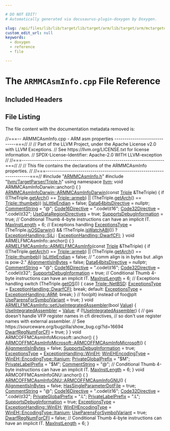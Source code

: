 ```yaml
---

# DO NOT EDIT!
# Automatically generated via docusaurus-plugin-doxygen by Doxygen.

slug: /api/files/lib/lib/target/lib/target/arm/lib/target/arm/mctargetdesc/armmcasminfo-cpp
custom_edit_url: null
keywords:
  - doxygen
  - reference
  - file

---
```





# The `ARMMCAsmInfo.cpp` File Reference

<DoxygenPage pluginConfig={pluginConfig}>



## Included Headers

<IncludesList>
<IncludesListItem
  filePath="ARMMCAsmInfo.h"
  permalink="/docs/api/files/lib/lib/target/lib/target/arm/lib/target/arm/mctargetdesc/armmcasminfo-h"
  isLocal="true" />
<IncludesListItem
  filePath="llvm/TargetParser/Triple.h"
  permalink="/docs/api/files/include/include/llvm/include/llvm/targetparser/triple-h"
  isLocal="true" />
</IncludesList>


## File Listing

The file content with the documentation metadata removed is:

<ProgramListing>

<Link id="l00001" /><CodeLine lineNumber="1"><Highlight kind="comment">//===-- ARMMCAsmInfo.cpp - ARM asm properties -----------------------------===//</Highlight><Highlight kind="normal"></Highlight></CodeLine>
<Link id="l00002" /><CodeLine lineNumber="2"><Highlight kind="normal"></Highlight><Highlight kind="comment">//</Highlight><Highlight kind="normal"></Highlight></CodeLine>
<Link id="l00003" /><CodeLine lineNumber="3"><Highlight kind="normal"></Highlight><Highlight kind="comment">// Part of the LLVM Project, under the Apache License v2.0 with LLVM Exceptions.</Highlight><Highlight kind="normal"></Highlight></CodeLine>
<Link id="l00004" /><CodeLine lineNumber="4"><Highlight kind="normal"></Highlight><Highlight kind="comment">// See https://llvm.org/LICENSE.txt for license information.</Highlight><Highlight kind="normal"></Highlight></CodeLine>
<Link id="l00005" /><CodeLine lineNumber="5"><Highlight kind="normal"></Highlight><Highlight kind="comment">// SPDX-License-Identifier: Apache-2.0 WITH LLVM-exception</Highlight><Highlight kind="normal"></Highlight></CodeLine>
<Link id="l00006" /><CodeLine lineNumber="6"><Highlight kind="normal"></Highlight><Highlight kind="comment">//</Highlight><Highlight kind="normal"></Highlight></CodeLine>
<Link id="l00007" /><CodeLine lineNumber="7"><Highlight kind="normal"></Highlight><Highlight kind="comment">//===----------------------------------------------------------------------===//</Highlight><Highlight kind="normal"></Highlight></CodeLine>
<Link id="l00008" /><CodeLine lineNumber="8"><Highlight kind="normal"></Highlight><Highlight kind="comment">//</Highlight><Highlight kind="normal"></Highlight></CodeLine>
<Link id="l00009" /><CodeLine lineNumber="9"><Highlight kind="normal"></Highlight><Highlight kind="comment">// This file contains the declarations of the ARMMCAsmInfo properties.</Highlight><Highlight kind="normal"></Highlight></CodeLine>
<Link id="l00010" /><CodeLine lineNumber="10"><Highlight kind="normal"></Highlight><Highlight kind="comment">//</Highlight><Highlight kind="normal"></Highlight></CodeLine>
<Link id="l00011" /><CodeLine lineNumber="11"><Highlight kind="normal"></Highlight><Highlight kind="comment">//===----------------------------------------------------------------------===//</Highlight><Highlight kind="normal"></Highlight></CodeLine>
<Link id="l00012" /><CodeLine lineNumber="12"><Highlight kind="normal"></Highlight></CodeLine>
<Link id="l00013" /><CodeLine lineNumber="13"><Highlight kind="normal"></Highlight><Highlight kind="preprocessor">#include &quot;<a href="/docs/api/files/lib/lib/target/lib/target/arm/lib/target/arm/mctargetdesc/armmcasminfo-h">ARMMCAsmInfo.h</a>&quot;</Highlight><Highlight kind="normal"></Highlight></CodeLine>
<Link id="l00014" /><CodeLine lineNumber="14"><Highlight kind="normal"></Highlight><Highlight kind="preprocessor">#include &quot;<a href="/docs/api/files/include/include/llvm/include/llvm/targetparser/triple-h">llvm/TargetParser/Triple.h</a>&quot;</Highlight><Highlight kind="normal"></Highlight></CodeLine>
<Link id="l00015" /><CodeLine lineNumber="15"><Highlight kind="normal"></Highlight></CodeLine>
<Link id="l00016" /><CodeLine lineNumber="16"><Highlight kind="normal"></Highlight><Highlight kind="keyword">using namespace </Highlight><Highlight kind="normal"><a href="/docs/api/namespaces/llvm">llvm</a>;</Highlight></CodeLine>
<Link id="l00017" /><CodeLine lineNumber="17"><Highlight kind="normal"></Highlight></CodeLine>
<Link id="l00018" /><CodeLine lineNumber="18"><Highlight kind="normal"></Highlight><Highlight kind="keywordtype">void</Highlight><Highlight kind="normal"> ARMMCAsmInfoDarwin::anchor() &#123; &#125;</Highlight></CodeLine>
<Link id="l00019" /><CodeLine lineNumber="19"><Highlight kind="normal"></Highlight></CodeLine>
<Link id="l00020" /><CodeLine lineNumber="20" lineLink="/docs/api/classes/llvm/armmcasminfodarwin/#a9431bd9edb8400058b9caccf2c38f21e"><Highlight kind="normal"><a href="/docs/api/classes/llvm/armmcasminfodarwin/#a9431bd9edb8400058b9caccf2c38f21e">ARMMCAsmInfoDarwin::ARMMCAsmInfoDarwin</a>(</Highlight><Highlight kind="keyword">const</Highlight><Highlight kind="normal"> <a href="/docs/api/classes/llvm/triple">Triple</a> &amp;TheTriple) &#123;</Highlight></CodeLine>
<Link id="l00021" /><CodeLine lineNumber="21"><Highlight kind="normal">  </Highlight><Highlight kind="keywordflow">if</Highlight><Highlight kind="normal"> ((TheTriple.<a href="/docs/api/classes/llvm/triple/#a5fc23559f17bbe5ff83ec0fed0a5fdcf">getArch</a>() == <a href="/docs/api/classes/llvm/triple/#a547abd13f7a3c063aa72c8192a868154af65ab1964be676bea302940a45765021">Triple::armeb</a>) ||</Highlight></CodeLine>
<Link id="l00022" /><CodeLine lineNumber="22"><Highlight kind="normal">      (TheTriple.<a href="/docs/api/classes/llvm/triple/#a5fc23559f17bbe5ff83ec0fed0a5fdcf">getArch</a>() == <a href="/docs/api/classes/llvm/triple/#a547abd13f7a3c063aa72c8192a868154a038a23cbd1756bf797c083c48229dcfd">Triple::thumbeb</a>))</Highlight></CodeLine>
<Link id="l00023" /><CodeLine lineNumber="23"><Highlight kind="normal">    <a href="/docs/api/classes/llvm/mcasminfo/#adfd724f11ba125f30c3bb516be0bb06f">IsLittleEndian</a> = </Highlight><Highlight kind="keyword">false</Highlight><Highlight kind="normal">;</Highlight></CodeLine>
<Link id="l00024" /><CodeLine lineNumber="24"><Highlight kind="normal"></Highlight></CodeLine>
<Link id="l00025" /><CodeLine lineNumber="25"><Highlight kind="normal">  <a href="/docs/api/classes/llvm/mcasminfo/#a3c136967a2fc9489724bcd8706a16fed">Data64bitsDirective</a> = </Highlight><Highlight kind="keyword">nullptr</Highlight><Highlight kind="normal">;</Highlight></CodeLine>
<Link id="l00026" /><CodeLine lineNumber="26"><Highlight kind="normal">  <a href="/docs/api/classes/llvm/mcasminfo/#af30c385b021a371a04bacd22cef94c7b">CommentString</a> = </Highlight><Highlight kind="stringliteral">&quot;@&quot;</Highlight><Highlight kind="normal">;</Highlight></CodeLine>
<Link id="l00027" /><CodeLine lineNumber="27"><Highlight kind="normal">  <a href="/docs/api/classes/llvm/mcasminfo/#a68b1f3319120cc85d68179defe27e779">Code16Directive</a> = </Highlight><Highlight kind="stringliteral">&quot;.code\\t16&quot;</Highlight><Highlight kind="normal">;</Highlight></CodeLine>
<Link id="l00028" /><CodeLine lineNumber="28"><Highlight kind="normal">  <a href="/docs/api/classes/llvm/mcasminfo/#a2e33f61b5be0bddcb4aba0c2e9685934">Code32Directive</a> = </Highlight><Highlight kind="stringliteral">&quot;.code\\t32&quot;</Highlight><Highlight kind="normal">;</Highlight></CodeLine>
<Link id="l00029" /><CodeLine lineNumber="29"><Highlight kind="normal">  <a href="/docs/api/classes/llvm/mcasminfo/#ad8ce9bafbf33806b98fec165f653a72b">UseDataRegionDirectives</a> = </Highlight><Highlight kind="keyword">true</Highlight><Highlight kind="normal">;</Highlight></CodeLine>
<Link id="l00030" /><CodeLine lineNumber="30"><Highlight kind="normal"></Highlight></CodeLine>
<Link id="l00031" /><CodeLine lineNumber="31"><Highlight kind="normal">  <a href="/docs/api/classes/llvm/mcasminfo/#a98f40236cfff7278d4b57633fad2245d">SupportsDebugInformation</a> = </Highlight><Highlight kind="keyword">true</Highlight><Highlight kind="normal">;</Highlight></CodeLine>
<Link id="l00032" /><CodeLine lineNumber="32"><Highlight kind="normal"></Highlight></CodeLine>
<Link id="l00033" /><CodeLine lineNumber="33"><Highlight kind="normal">  </Highlight><Highlight kind="comment">// Conditional Thumb 4-byte instructions can have an implicit IT.</Highlight><Highlight kind="normal"></Highlight></CodeLine>
<Link id="l00034" /><CodeLine lineNumber="34"><Highlight kind="normal">  <a href="/docs/api/classes/llvm/mcasminfo/#a824f02b302d147245dc0f553c63428db">MaxInstLength</a> = 6;</Highlight></CodeLine>
<Link id="l00035" /><CodeLine lineNumber="35"><Highlight kind="normal"></Highlight></CodeLine>
<Link id="l00036" /><CodeLine lineNumber="36"><Highlight kind="normal">  </Highlight><Highlight kind="comment">// Exceptions handling</Highlight><Highlight kind="normal"></Highlight></CodeLine>
<Link id="l00037" /><CodeLine lineNumber="37"><Highlight kind="normal">  <a href="/docs/api/classes/llvm/mcasminfo/#a500ba2b2c0203d1d53b83a649551a6b5">ExceptionsType</a> = (TheTriple.<a href="/docs/api/classes/llvm/triple/#ab6fdf9b428bc3d57837022121c155cbf">isOSDarwin</a>() &amp;&amp; !TheTriple.<a href="/docs/api/classes/llvm/triple/#a14aca434442ff741fa55e97ddccd15ed">isWatchABI</a>())</Highlight></CodeLine>
<Link id="l00038" /><CodeLine lineNumber="38"><Highlight kind="normal">                       ? <a href="/docs/api/namespaces/llvm/#a2ca3855108426698ff21517a7c884c84a0f60fd9b862dff366e18e32c6d98d96b">ExceptionHandling::SjLj</a></Highlight></CodeLine>
<Link id="l00039" /><CodeLine lineNumber="39"><Highlight kind="normal">                       : <a href="/docs/api/namespaces/llvm/#a2ca3855108426698ff21517a7c884c84ab4fe87e4046ecd1f9f3d96bbf63822b3">ExceptionHandling::DwarfCFI</a>;</Highlight></CodeLine>
<Link id="l00040" /><CodeLine lineNumber="40"><Highlight kind="normal">&#125;</Highlight></CodeLine>
<Link id="l00041" /><CodeLine lineNumber="41"><Highlight kind="normal"></Highlight></CodeLine>
<Link id="l00042" /><CodeLine lineNumber="42"><Highlight kind="normal"></Highlight><Highlight kind="keywordtype">void</Highlight><Highlight kind="normal"> ARMELFMCAsmInfo::anchor() &#123; &#125;</Highlight></CodeLine>
<Link id="l00043" /><CodeLine lineNumber="43"><Highlight kind="normal"></Highlight></CodeLine>
<Link id="l00044" /><CodeLine lineNumber="44" lineLink="/docs/api/classes/llvm/armelfmcasminfo/#a0a8f465f858ce8ee2c58a12eec797a02"><Highlight kind="normal"><a href="/docs/api/classes/llvm/armelfmcasminfo/#a0a8f465f858ce8ee2c58a12eec797a02">ARMELFMCAsmInfo::ARMELFMCAsmInfo</a>(</Highlight><Highlight kind="keyword">const</Highlight><Highlight kind="normal"> <a href="/docs/api/classes/llvm/triple">Triple</a> &amp;TheTriple) &#123;</Highlight></CodeLine>
<Link id="l00045" /><CodeLine lineNumber="45"><Highlight kind="normal">  </Highlight><Highlight kind="keywordflow">if</Highlight><Highlight kind="normal"> ((TheTriple.<a href="/docs/api/classes/llvm/triple/#a5fc23559f17bbe5ff83ec0fed0a5fdcf">getArch</a>() == <a href="/docs/api/classes/llvm/triple/#a547abd13f7a3c063aa72c8192a868154af65ab1964be676bea302940a45765021">Triple::armeb</a>) ||</Highlight></CodeLine>
<Link id="l00046" /><CodeLine lineNumber="46"><Highlight kind="normal">      (TheTriple.<a href="/docs/api/classes/llvm/triple/#a5fc23559f17bbe5ff83ec0fed0a5fdcf">getArch</a>() == <a href="/docs/api/classes/llvm/triple/#a547abd13f7a3c063aa72c8192a868154a038a23cbd1756bf797c083c48229dcfd">Triple::thumbeb</a>))</Highlight></CodeLine>
<Link id="l00047" /><CodeLine lineNumber="47"><Highlight kind="normal">    <a href="/docs/api/classes/llvm/mcasminfo/#adfd724f11ba125f30c3bb516be0bb06f">IsLittleEndian</a> = </Highlight><Highlight kind="keyword">false</Highlight><Highlight kind="normal">;</Highlight></CodeLine>
<Link id="l00048" /><CodeLine lineNumber="48"><Highlight kind="normal"></Highlight></CodeLine>
<Link id="l00049" /><CodeLine lineNumber="49"><Highlight kind="normal">  </Highlight><Highlight kind="comment">// &quot;.comm align is in bytes but .align is pow-2.&quot;</Highlight><Highlight kind="normal"></Highlight></CodeLine>
<Link id="l00050" /><CodeLine lineNumber="50"><Highlight kind="normal">  <a href="/docs/api/classes/llvm/mcasminfo/#ac150f03927bf41531f945b3bc5b315e4">AlignmentIsInBytes</a> = </Highlight><Highlight kind="keyword">false</Highlight><Highlight kind="normal">;</Highlight></CodeLine>
<Link id="l00051" /><CodeLine lineNumber="51"><Highlight kind="normal"></Highlight></CodeLine>
<Link id="l00052" /><CodeLine lineNumber="52"><Highlight kind="normal">  <a href="/docs/api/classes/llvm/mcasminfo/#a3c136967a2fc9489724bcd8706a16fed">Data64bitsDirective</a> = </Highlight><Highlight kind="keyword">nullptr</Highlight><Highlight kind="normal">;</Highlight></CodeLine>
<Link id="l00053" /><CodeLine lineNumber="53"><Highlight kind="normal">  <a href="/docs/api/classes/llvm/mcasminfo/#af30c385b021a371a04bacd22cef94c7b">CommentString</a> = </Highlight><Highlight kind="stringliteral">&quot;@&quot;</Highlight><Highlight kind="normal">;</Highlight></CodeLine>
<Link id="l00054" /><CodeLine lineNumber="54"><Highlight kind="normal">  <a href="/docs/api/classes/llvm/mcasminfo/#a68b1f3319120cc85d68179defe27e779">Code16Directive</a> = </Highlight><Highlight kind="stringliteral">&quot;.code\\t16&quot;</Highlight><Highlight kind="normal">;</Highlight></CodeLine>
<Link id="l00055" /><CodeLine lineNumber="55"><Highlight kind="normal">  <a href="/docs/api/classes/llvm/mcasminfo/#a2e33f61b5be0bddcb4aba0c2e9685934">Code32Directive</a> = </Highlight><Highlight kind="stringliteral">&quot;.code\\t32&quot;</Highlight><Highlight kind="normal">;</Highlight></CodeLine>
<Link id="l00056" /><CodeLine lineNumber="56"><Highlight kind="normal"></Highlight></CodeLine>
<Link id="l00057" /><CodeLine lineNumber="57"><Highlight kind="normal">  <a href="/docs/api/classes/llvm/mcasminfo/#a98f40236cfff7278d4b57633fad2245d">SupportsDebugInformation</a> = </Highlight><Highlight kind="keyword">true</Highlight><Highlight kind="normal">;</Highlight></CodeLine>
<Link id="l00058" /><CodeLine lineNumber="58"><Highlight kind="normal"></Highlight></CodeLine>
<Link id="l00059" /><CodeLine lineNumber="59"><Highlight kind="normal">  </Highlight><Highlight kind="comment">// Conditional Thumb 4-byte instructions can have an implicit IT.</Highlight><Highlight kind="normal"></Highlight></CodeLine>
<Link id="l00060" /><CodeLine lineNumber="60"><Highlight kind="normal">  <a href="/docs/api/classes/llvm/mcasminfo/#a824f02b302d147245dc0f553c63428db">MaxInstLength</a> = 6;</Highlight></CodeLine>
<Link id="l00061" /><CodeLine lineNumber="61"><Highlight kind="normal"></Highlight></CodeLine>
<Link id="l00062" /><CodeLine lineNumber="62"><Highlight kind="normal">  </Highlight><Highlight kind="comment">// Exceptions handling</Highlight><Highlight kind="normal"></Highlight></CodeLine>
<Link id="l00063" /><CodeLine lineNumber="63"><Highlight kind="normal">  </Highlight><Highlight kind="keywordflow">switch</Highlight><Highlight kind="normal"> (TheTriple.<a href="/docs/api/classes/llvm/triple/#a5a777de4cd152c5b22b9d28439326d50">getOS</a>()) &#123;</Highlight></CodeLine>
<Link id="l00064" /><CodeLine lineNumber="64"><Highlight kind="normal">  </Highlight><Highlight kind="keywordflow">case</Highlight><Highlight kind="normal"> <a href="/docs/api/classes/llvm/triple/#a3cfefc755ab656000934f91193afb1cdad10d236fcf52bdbf36bd6b401ca9e427">Triple::NetBSD</a>:</Highlight></CodeLine>
<Link id="l00065" /><CodeLine lineNumber="65"><Highlight kind="normal">    <a href="/docs/api/classes/llvm/mcasminfo/#a500ba2b2c0203d1d53b83a649551a6b5">ExceptionsType</a> = <a href="/docs/api/namespaces/llvm/#a2ca3855108426698ff21517a7c884c84ab4fe87e4046ecd1f9f3d96bbf63822b3">ExceptionHandling::DwarfCFI</a>;</Highlight></CodeLine>
<Link id="l00066" /><CodeLine lineNumber="66"><Highlight kind="normal">    </Highlight><Highlight kind="keywordflow">break</Highlight><Highlight kind="normal">;</Highlight></CodeLine>
<Link id="l00067" /><CodeLine lineNumber="67"><Highlight kind="normal">  </Highlight><Highlight kind="keywordflow">default</Highlight><Highlight kind="normal">:</Highlight></CodeLine>
<Link id="l00068" /><CodeLine lineNumber="68"><Highlight kind="normal">    <a href="/docs/api/classes/llvm/mcasminfo/#a500ba2b2c0203d1d53b83a649551a6b5">ExceptionsType</a> = <a href="/docs/api/namespaces/llvm/#a2ca3855108426698ff21517a7c884c84a47f45e65244c17ec9fa8771a5c6d60e1">ExceptionHandling::ARM</a>;</Highlight></CodeLine>
<Link id="l00069" /><CodeLine lineNumber="69"><Highlight kind="normal">    </Highlight><Highlight kind="keywordflow">break</Highlight><Highlight kind="normal">;</Highlight></CodeLine>
<Link id="l00070" /><CodeLine lineNumber="70"><Highlight kind="normal">  &#125;</Highlight></CodeLine>
<Link id="l00071" /><CodeLine lineNumber="71"><Highlight kind="normal"></Highlight></CodeLine>
<Link id="l00072" /><CodeLine lineNumber="72"><Highlight kind="normal">  </Highlight><Highlight kind="comment">// foo(plt) instead of foo@plt</Highlight><Highlight kind="normal"></Highlight></CodeLine>
<Link id="l00073" /><CodeLine lineNumber="73"><Highlight kind="normal">  <a href="/docs/api/classes/llvm/mcasminfo/#ae696abe80ed31af925042fa70a94930f">UseParensForSymbolVariant</a> = </Highlight><Highlight kind="keyword">true</Highlight><Highlight kind="normal">;</Highlight></CodeLine>
<Link id="l00074" /><CodeLine lineNumber="74"><Highlight kind="normal">&#125;</Highlight></CodeLine>
<Link id="l00075" /><CodeLine lineNumber="75"><Highlight kind="normal"></Highlight></CodeLine>
<Link id="l00076" /><CodeLine lineNumber="76" lineLink="/docs/api/classes/llvm/armelfmcasminfo/#a3f7880e9992a8c8da2932aecc1f4a8f0"><Highlight kind="normal"></Highlight><Highlight kind="keywordtype">void</Highlight><Highlight kind="normal"> <a href="/docs/api/classes/llvm/armelfmcasminfo/#a3f7880e9992a8c8da2932aecc1f4a8f0">ARMELFMCAsmInfo::setUseIntegratedAssembler</a>(</Highlight><Highlight kind="keywordtype">bool</Highlight><Highlight kind="normal"> <a href="/docs/api/classes/llvm/value">Value</a>) &#123;</Highlight></CodeLine>
<Link id="l00077" /><CodeLine lineNumber="77"><Highlight kind="normal">  <a href="/docs/api/classes/llvm/mcasminfo/#a624dfc3c9dd72db826eca195ed423535">UseIntegratedAssembler</a> = <a href="/docs/api/classes/llvm/value">Value</a>;</Highlight></CodeLine>
<Link id="l00078" /><CodeLine lineNumber="78"><Highlight kind="normal">  </Highlight><Highlight kind="keywordflow">if</Highlight><Highlight kind="normal"> (!<a href="/docs/api/classes/llvm/mcasminfo/#a624dfc3c9dd72db826eca195ed423535">UseIntegratedAssembler</a>) &#123;</Highlight></CodeLine>
<Link id="l00079" /><CodeLine lineNumber="79"><Highlight kind="normal">    </Highlight><Highlight kind="comment">// gas doesn&#39;t handle VFP register names in cfi directives,</Highlight><Highlight kind="normal"></Highlight></CodeLine>
<Link id="l00080" /><CodeLine lineNumber="80"><Highlight kind="normal">    </Highlight><Highlight kind="comment">// so don&#39;t use register names with external assembler.</Highlight><Highlight kind="normal"></Highlight></CodeLine>
<Link id="l00081" /><CodeLine lineNumber="81"><Highlight kind="normal">    </Highlight><Highlight kind="comment">// See https://sourceware.org/bugzilla/show&#95;bug.cgi?id=16694</Highlight><Highlight kind="normal"></Highlight></CodeLine>
<Link id="l00082" /><CodeLine lineNumber="82"><Highlight kind="normal">    <a href="/docs/api/classes/llvm/mcasminfo/#adcdd548ad577bc7c4c2e43f2f38cb1b4">DwarfRegNumForCFI</a> = </Highlight><Highlight kind="keyword">true</Highlight><Highlight kind="normal">;</Highlight></CodeLine>
<Link id="l00083" /><CodeLine lineNumber="83"><Highlight kind="normal">  &#125;</Highlight></CodeLine>
<Link id="l00084" /><CodeLine lineNumber="84"><Highlight kind="normal">&#125;</Highlight></CodeLine>
<Link id="l00085" /><CodeLine lineNumber="85"><Highlight kind="normal"></Highlight></CodeLine>
<Link id="l00086" /><CodeLine lineNumber="86"><Highlight kind="normal"></Highlight><Highlight kind="keywordtype">void</Highlight><Highlight kind="normal"> ARMCOFFMCAsmInfoMicrosoft::anchor() &#123; &#125;</Highlight></CodeLine>
<Link id="l00087" /><CodeLine lineNumber="87"><Highlight kind="normal"></Highlight></CodeLine>
<Link id="l00088" /><CodeLine lineNumber="88" lineLink="/docs/api/classes/llvm/armcoffmcasminfomicrosoft/#ac9ddf4b7a8a7ca04da885bfbd375a3a5"><Highlight kind="normal"><a href="/docs/api/classes/llvm/armcoffmcasminfomicrosoft/#ac9ddf4b7a8a7ca04da885bfbd375a3a5">ARMCOFFMCAsmInfoMicrosoft::ARMCOFFMCAsmInfoMicrosoft</a>() &#123;</Highlight></CodeLine>
<Link id="l00089" /><CodeLine lineNumber="89"><Highlight kind="normal">  <a href="/docs/api/classes/llvm/mcasminfo/#ac150f03927bf41531f945b3bc5b315e4">AlignmentIsInBytes</a> = </Highlight><Highlight kind="keyword">false</Highlight><Highlight kind="normal">;</Highlight></CodeLine>
<Link id="l00090" /><CodeLine lineNumber="90"><Highlight kind="normal">  <a href="/docs/api/classes/llvm/mcasminfo/#a98f40236cfff7278d4b57633fad2245d">SupportsDebugInformation</a> = </Highlight><Highlight kind="keyword">true</Highlight><Highlight kind="normal">;</Highlight></CodeLine>
<Link id="l00091" /><CodeLine lineNumber="91"><Highlight kind="normal">  <a href="/docs/api/classes/llvm/mcasminfo/#a500ba2b2c0203d1d53b83a649551a6b5">ExceptionsType</a> = <a href="/docs/api/namespaces/llvm/#a2ca3855108426698ff21517a7c884c84ae06fc7407f764e5ccf2e67ccbe17accd">ExceptionHandling::WinEH</a>;</Highlight></CodeLine>
<Link id="l00092" /><CodeLine lineNumber="92"><Highlight kind="normal">  <a href="/docs/api/classes/llvm/mcasminfo/#a702db9b43a8fc872842eb9428e135f60">WinEHEncodingType</a> = <a href="/docs/api/namespaces/llvm/wineh/#a1c8d8103d6b914c2ade85873cb97f6d9a19ba66c202fd06b553e4e1895204561d">WinEH::EncodingType::Itanium</a>;</Highlight></CodeLine>
<Link id="l00093" /><CodeLine lineNumber="93"><Highlight kind="normal">  <a href="/docs/api/classes/llvm/mcasminfo/#a5384e7b6526e6d9c7744c07e1136b7b8">PrivateGlobalPrefix</a> = </Highlight><Highlight kind="stringliteral">&quot;$M&quot;</Highlight><Highlight kind="normal">;</Highlight></CodeLine>
<Link id="l00094" /><CodeLine lineNumber="94"><Highlight kind="normal">  <a href="/docs/api/classes/llvm/mcasminfo/#a721901796262520ac70998c9323686cb">PrivateLabelPrefix</a> = </Highlight><Highlight kind="stringliteral">&quot;$M&quot;</Highlight><Highlight kind="normal">;</Highlight></CodeLine>
<Link id="l00095" /><CodeLine lineNumber="95"><Highlight kind="normal">  <a href="/docs/api/classes/llvm/mcasminfo/#af30c385b021a371a04bacd22cef94c7b">CommentString</a> = </Highlight><Highlight kind="stringliteral">&quot;@&quot;</Highlight><Highlight kind="normal">;</Highlight></CodeLine>
<Link id="l00096" /><CodeLine lineNumber="96"><Highlight kind="normal"></Highlight></CodeLine>
<Link id="l00097" /><CodeLine lineNumber="97"><Highlight kind="normal">  </Highlight><Highlight kind="comment">// Conditional Thumb 4-byte instructions can have an implicit IT.</Highlight><Highlight kind="normal"></Highlight></CodeLine>
<Link id="l00098" /><CodeLine lineNumber="98"><Highlight kind="normal">  <a href="/docs/api/classes/llvm/mcasminfo/#a824f02b302d147245dc0f553c63428db">MaxInstLength</a> = 6;</Highlight></CodeLine>
<Link id="l00099" /><CodeLine lineNumber="99"><Highlight kind="normal">&#125;</Highlight></CodeLine>
<Link id="l00100" /><CodeLine lineNumber="100"><Highlight kind="normal"></Highlight></CodeLine>
<Link id="l00101" /><CodeLine lineNumber="101"><Highlight kind="normal"></Highlight><Highlight kind="keywordtype">void</Highlight><Highlight kind="normal"> ARMCOFFMCAsmInfoGNU::anchor() &#123; &#125;</Highlight></CodeLine>
<Link id="l00102" /><CodeLine lineNumber="102"><Highlight kind="normal"></Highlight></CodeLine>
<Link id="l00103" /><CodeLine lineNumber="103" lineLink="/docs/api/classes/llvm/armcoffmcasminfognu/#aa95d63145c332a6711d5b71d6afdc080"><Highlight kind="normal"><a href="/docs/api/classes/llvm/armcoffmcasminfognu/#aa95d63145c332a6711d5b71d6afdc080">ARMCOFFMCAsmInfoGNU::ARMCOFFMCAsmInfoGNU</a>() &#123;</Highlight></CodeLine>
<Link id="l00104" /><CodeLine lineNumber="104"><Highlight kind="normal">  <a href="/docs/api/classes/llvm/mcasminfo/#ac150f03927bf41531f945b3bc5b315e4">AlignmentIsInBytes</a> = </Highlight><Highlight kind="keyword">false</Highlight><Highlight kind="normal">;</Highlight></CodeLine>
<Link id="l00105" /><CodeLine lineNumber="105"><Highlight kind="normal">  <a href="/docs/api/classes/llvm/mcasminfo/#ab74c767922c89f683dec73c5b9a7b87a">HasSingleParameterDotFile</a> = </Highlight><Highlight kind="keyword">true</Highlight><Highlight kind="normal">;</Highlight></CodeLine>
<Link id="l00106" /><CodeLine lineNumber="106"><Highlight kind="normal"></Highlight></CodeLine>
<Link id="l00107" /><CodeLine lineNumber="107"><Highlight kind="normal">  <a href="/docs/api/classes/llvm/mcasminfo/#af30c385b021a371a04bacd22cef94c7b">CommentString</a> = </Highlight><Highlight kind="stringliteral">&quot;@&quot;</Highlight><Highlight kind="normal">;</Highlight></CodeLine>
<Link id="l00108" /><CodeLine lineNumber="108"><Highlight kind="normal">  <a href="/docs/api/classes/llvm/mcasminfo/#a68b1f3319120cc85d68179defe27e779">Code16Directive</a> = </Highlight><Highlight kind="stringliteral">&quot;.code\\t16&quot;</Highlight><Highlight kind="normal">;</Highlight></CodeLine>
<Link id="l00109" /><CodeLine lineNumber="109"><Highlight kind="normal">  <a href="/docs/api/classes/llvm/mcasminfo/#a2e33f61b5be0bddcb4aba0c2e9685934">Code32Directive</a> = </Highlight><Highlight kind="stringliteral">&quot;.code\\t32&quot;</Highlight><Highlight kind="normal">;</Highlight></CodeLine>
<Link id="l00110" /><CodeLine lineNumber="110"><Highlight kind="normal">  <a href="/docs/api/classes/llvm/mcasminfo/#a5384e7b6526e6d9c7744c07e1136b7b8">PrivateGlobalPrefix</a> = </Highlight><Highlight kind="stringliteral">&quot;.L&quot;</Highlight><Highlight kind="normal">;</Highlight></CodeLine>
<Link id="l00111" /><CodeLine lineNumber="111"><Highlight kind="normal">  <a href="/docs/api/classes/llvm/mcasminfo/#a721901796262520ac70998c9323686cb">PrivateLabelPrefix</a> = </Highlight><Highlight kind="stringliteral">&quot;.L&quot;</Highlight><Highlight kind="normal">;</Highlight></CodeLine>
<Link id="l00112" /><CodeLine lineNumber="112"><Highlight kind="normal"></Highlight></CodeLine>
<Link id="l00113" /><CodeLine lineNumber="113"><Highlight kind="normal">  <a href="/docs/api/classes/llvm/mcasminfo/#a98f40236cfff7278d4b57633fad2245d">SupportsDebugInformation</a> = </Highlight><Highlight kind="keyword">true</Highlight><Highlight kind="normal">;</Highlight></CodeLine>
<Link id="l00114" /><CodeLine lineNumber="114"><Highlight kind="normal">  <a href="/docs/api/classes/llvm/mcasminfo/#a500ba2b2c0203d1d53b83a649551a6b5">ExceptionsType</a> = <a href="/docs/api/namespaces/llvm/#a2ca3855108426698ff21517a7c884c84ae06fc7407f764e5ccf2e67ccbe17accd">ExceptionHandling::WinEH</a>;</Highlight></CodeLine>
<Link id="l00115" /><CodeLine lineNumber="115"><Highlight kind="normal">  <a href="/docs/api/classes/llvm/mcasminfo/#a702db9b43a8fc872842eb9428e135f60">WinEHEncodingType</a> = <a href="/docs/api/namespaces/llvm/wineh/#a1c8d8103d6b914c2ade85873cb97f6d9a19ba66c202fd06b553e4e1895204561d">WinEH::EncodingType::Itanium</a>;</Highlight></CodeLine>
<Link id="l00116" /><CodeLine lineNumber="116"><Highlight kind="normal">  <a href="/docs/api/classes/llvm/mcasminfo/#ae696abe80ed31af925042fa70a94930f">UseParensForSymbolVariant</a> = </Highlight><Highlight kind="keyword">true</Highlight><Highlight kind="normal">;</Highlight></CodeLine>
<Link id="l00117" /><CodeLine lineNumber="117"><Highlight kind="normal"></Highlight></CodeLine>
<Link id="l00118" /><CodeLine lineNumber="118"><Highlight kind="normal">  <a href="/docs/api/classes/llvm/mcasminfo/#adcdd548ad577bc7c4c2e43f2f38cb1b4">DwarfRegNumForCFI</a> = </Highlight><Highlight kind="keyword">false</Highlight><Highlight kind="normal">;</Highlight></CodeLine>
<Link id="l00119" /><CodeLine lineNumber="119"><Highlight kind="normal"></Highlight></CodeLine>
<Link id="l00120" /><CodeLine lineNumber="120"><Highlight kind="normal">  </Highlight><Highlight kind="comment">// Conditional Thumb 4-byte instructions can have an implicit IT.</Highlight><Highlight kind="normal"></Highlight></CodeLine>
<Link id="l00121" /><CodeLine lineNumber="121"><Highlight kind="normal">  <a href="/docs/api/classes/llvm/mcasminfo/#a824f02b302d147245dc0f553c63428db">MaxInstLength</a> = 6;</Highlight></CodeLine>
<Link id="l00122" /><CodeLine lineNumber="122"><Highlight kind="normal">&#125;</Highlight></CodeLine>

</ProgramListing>


</DoxygenPage>
